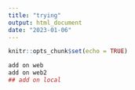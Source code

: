 ```yaml
---
title: "trying"
output: html_document
date: "2023-01-06"
---
```


```r
knitr::opts_chunk$set(echo = TRUE)
```



```r

add on web
add on web2
## add on local

```

